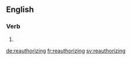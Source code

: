 ==English==

===Verb===
{{head|en|present participle}}

# {{present participle of|reauthorize|lang=en|nocat=1}}

[[de:reauthorizing]]
[[fr:reauthorizing]]
[[sv:reauthorizing]]